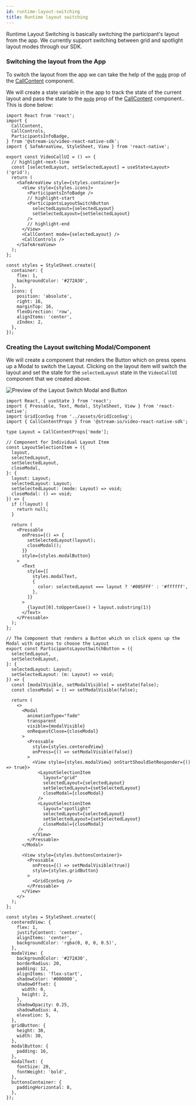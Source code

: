```yaml
---
id: runtime-layout-switching
title: Runtime layout switching
---
```


Runtime Layout Switching is basically switching the participant's layout from the app. We currently support switching between grid and spotlight layout modes through our SDK.

### Switching the layout from the App

To switch the layout from the app we can take the help of the [`mode`](../../ui-components/call/call-content/#mode) prop of the [CallContent](../../ui-components/call/call-content) component.

We will create a state variable in the app to track the state of the current layout and pass the state to the [`mode`](../../ui-components/call/call-content/#mode) prop of the [CallContent](../../ui-components/call/call-content) component.. This is done below:

```tsx
import React from 'react';
import {
  CallContent,
  CallControls,
  ParticipantsInfoBadge,
} from '@stream-io/video-react-native-sdk';
import { SafeAreaView, StyleSheet, View } from 'react-native';

export const VideoCallUI = () => {
  // highlight-next-line
  const [selectedLayout, setSelectedLayout] = useState<Layout>('grid');
  return (
    <SafeAreaView style={styles.container}>
      <View style={styles.icons}>
        <ParticipantsInfoBadge />
        // highlight-start
        <ParticipantsLayoutSwitchButton
          selectedLayout={selectedLayout}
          setSelectedLayout={setSelectedLayout}
        />
        // highlight-end
      </View>
      <CallContent mode={selectedLayout} />
      <CallControls />
    </SafeAreaView>
  );
};

const styles = StyleSheet.create({
  container: {
    flex: 1,
    backgroundColor: '#272A30',
  },
  icons: {
    position: 'absolute',
    right: 16,
    marginTop: 16,
    flexDirection: 'row',
    alignItems: 'center',
    zIndex: 2,
  },
});
```

### Creating the Layout switching Modal/Component

We will create a component that renders the Button which on press opens up a Modal to switch the Layout. Clicking on the layout item will switch the layout and set the state for the `selectedLayout` state in the `VideoCallUI` component that we created above.

![Preview of the Layout Switch Modal and Button](../assets/05-ui-cookbook/runtime-layout-switching-modal.png)

```tsx
import React, { useState } from 'react';
import { Pressable, Text, Modal, StyleSheet, View } from 'react-native';
import GridIconSvg from '../assets/GridIconSvg';
import { CallContentProps } from '@stream-io/video-react-native-sdk';

type Layout = CallContentProps['mode'];

// Component for Individual Layout Item
const LayoutSelectionItem = ({
  layout,
  selectedLayout,
  setSelectedLayout,
  closeModal,
}: {
  layout: Layout;
  selectedLayout: Layout;
  setSelectedLayout: (mode: Layout) => void;
  closeModal: () => void;
}) => {
  if (!layout) {
    return null;
  }

  return (
    <Pressable
      onPress={() => {
        setSelectedLayout(layout);
        closeModal();
      }}
      style={styles.modalButton}
    >
      <Text
        style={[
          styles.modalText,
          {
            color: selectedLayout === layout ? '#005FFF' : '#ffffff',
          },
        ]}
      >
        {layout[0].toUpperCase() + layout.substring(1)}
      </Text>
    </Pressable>
  );
};

// The Component that renders a Button which on click opens up the Modal with options to choose the Layout
export const ParticipantsLayoutSwitchButton = ({
  selectedLayout,
  setSelectedLayout,
}: {
  selectedLayout: Layout;
  setSelectedLayout: (m: Layout) => void;
}) => {
  const [modalVisible, setModalVisible] = useState(false);
  const closeModal = () => setModalVisible(false);

  return (
    <>
      <Modal
        animationType="fade"
        transparent
        visible={modalVisible}
        onRequestClose={closeModal}
      >
        <Pressable
          style={styles.centeredView}
          onPress={() => setModalVisible(false)}
        >
          <View style={styles.modalView} onStartShouldSetResponder={() => true}>
            <LayoutSelectionItem
              layout="grid"
              selectedLayout={selectedLayout}
              setSelectedLayout={setSelectedLayout}
              closeModal={closeModal}
            />
            <LayoutSelectionItem
              layout="spotlight"
              selectedLayout={selectedLayout}
              setSelectedLayout={setSelectedLayout}
              closeModal={closeModal}
            />
          </View>
        </Pressable>
      </Modal>

      <View style={styles.buttonsContainer}>
        <Pressable
          onPress={() => setModalVisible(true)}
          style={styles.gridButton}
        >
          <GridIconSvg />
        </Pressable>
      </View>
    </>
  );
};

const styles = StyleSheet.create({
  centeredView: {
    flex: 1,
    justifyContent: 'center',
    alignItems: 'center',
    backgroundColor: 'rgba(0, 0, 0, 0.5)',
  },
  modalView: {
    backgroundColor: '#272A30',
    borderRadius: 20,
    padding: 12,
    alignItems: 'flex-start',
    shadowColor: '#000000',
    shadowOffset: {
      width: 0,
      height: 2,
    },
    shadowOpacity: 0.25,
    shadowRadius: 4,
    elevation: 5,
  },
  gridButton: {
    height: 30,
    width: 30,
  },
  modalButton: {
    padding: 16,
  },
  modalText: {
    fontSize: 20,
    fontWeight: 'bold',
  },
  buttonsContainer: {
    paddingHorizontal: 8,
  },
});
```
